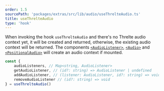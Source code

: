 ```yaml
---
order: 1.5
sourcePath: 'packages/extras/src/lib/audio/useThrelteAudio.ts'
title: useThrelteAudio
type: 'hook'
---
```


When invoking the hook `useThrelteAudio` and there's no Threlte audio context yet, it will be
created and returned, otherwise, the existing audio context will be returned. The components
[`<AudioListener>`](/reference/extras/audio/audio-listener), [`<Audio>`](/reference/extras/audio/audio)
and [`<PositionalAudio>`](/reference/extras/audio/positional-audio) will create an audio context
if mounted.

```ts
const {
	audioListeners, // Map<string, AudioListener>
	getAudioListener, // (id?: string) => AudioListener | undefined
	addAudioListener, // (listener: AudioListener, id?: string) => void
	removeAudioListener // (id?: string) => void
} = useThrelteAudio()
```
